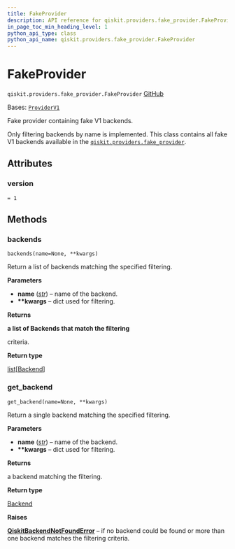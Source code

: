 ```yaml
---
title: FakeProvider
description: API reference for qiskit.providers.fake_provider.FakeProvider
in_page_toc_min_heading_level: 1
python_api_type: class
python_api_name: qiskit.providers.fake_provider.FakeProvider
---
```


# FakeProvider

<span id="qiskit.providers.fake_provider.FakeProvider" />

`qiskit.providers.fake_provider.FakeProvider` [GitHub](https://github.com/qiskit/qiskit/tree/stable/0.25/qiskit/providers/fake_provider/fake_provider.py "view source code")

Bases: [`ProviderV1`](qiskit.providers.ProviderV1 "qiskit.providers.provider.ProviderV1")

Fake provider containing fake V1 backends.

Only filtering backends by name is implemented. This class contains all fake V1 backends available in the [`qiskit.providers.fake_provider`](providers_fake_provider#module-qiskit.providers.fake_provider "qiskit.providers.fake_provider").

## Attributes

<span id="qiskit.providers.fake_provider.FakeProvider.version" />

### version

`= 1`

## Methods

### backends

<span id="qiskit.providers.fake_provider.FakeProvider.backends" />

`backends(name=None, **kwargs)`

Return a list of backends matching the specified filtering.

**Parameters**

*   **name** ([*str*](https://docs.python.org/3/library/stdtypes.html#str "(in Python v3.12)")) – name of the backend.
*   **\*\*kwargs** – dict used for filtering.

**Returns**

**a list of Backends that match the filtering**

criteria.

**Return type**

[list](https://docs.python.org/3/library/stdtypes.html#list "(in Python v3.12)")\[[Backend](qiskit.providers.Backend "qiskit.providers.Backend")]

### get\_backend

<span id="qiskit.providers.fake_provider.FakeProvider.get_backend" />

`get_backend(name=None, **kwargs)`

Return a single backend matching the specified filtering.

**Parameters**

*   **name** ([*str*](https://docs.python.org/3/library/stdtypes.html#str "(in Python v3.12)")) – name of the backend.
*   **\*\*kwargs** – dict used for filtering.

**Returns**

a backend matching the filtering.

**Return type**

[Backend](qiskit.providers.Backend "qiskit.providers.Backend")

**Raises**

[**QiskitBackendNotFoundError**](providers#qiskit.providers.QiskitBackendNotFoundError "qiskit.providers.QiskitBackendNotFoundError") – if no backend could be found or more than one backend matches the filtering criteria.

